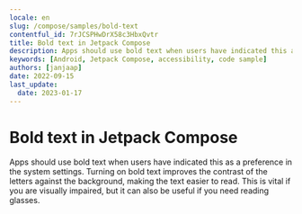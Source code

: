 ```yaml
---
locale: en
slug: /compose/samples/bold-text
contentful_id: 7rJCSPHwDrX58c3HbxQvtr
title: Bold text in Jetpack Compose
description: Apps should use bold text when users have indicated this as a preference in the system settings.
keywords: [Android, Jetpack Compose, accessibility, code sample]
authors: [janjaap]
date: 2022-09-15
last_update:
  date: 2023-01-17
---
```


# Bold text in Jetpack Compose

Apps should use bold text when users have indicated this as a preference in the system settings. Turning on bold text improves the contrast of the letters against the background, making the text easier to read. This is vital if you are visually impaired, but it can also be useful if you need reading glasses.

<CodeSample id="text-bold" platform="compose" locale="en"/>
